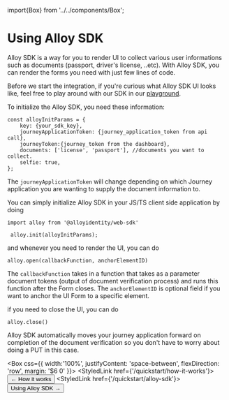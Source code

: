 import{Box} from '../../components/Box';


# Using Alloy SDK

Alloy SDK is a way for you to render UI to collect various user informations such as documents (passport, driver's license, ..etc). With Alloy SDK, you can render the forms you need with just few lines of code.

Before we start the integration, if you're curious what Alloy SDK UI looks like, feel free to play around with our SDK in our [playground](/sdk). 

To initialize the Alloy SDK, you need these information:
```
const alloyInitParams = {
    key: {your_sdk_key},
    journeyApplicationToken: {journey_application_token from api call},
    journeyToken:{journey_token from the dashboard},
    documents: ['license', 'passport'], //documents you want to collect.
    selfie: true,
};

```

The `journeyApplicationToken` will change depending on which Journey application you are wanting to supply the document information to.

You can simply initialize Alloy SDK in your JS/TS client side application by doing 

``` 
import alloy from '@alloyidentity/web-sdk' 

 alloy.init(alloyInitParams);
```

and whenever you need to render the UI, you can do 

```
alloy.open(callbackFunction, anchorElementID)
```

The `callbackFunction` takes in a function that takes as a parameter document tokens (output of document verification process) and runs this function after the Form closes.
The `anchorElementID` is optional field if you want to anchor the UI Form to a specific element.

if you need to close the UI, you can do 

```
alloy.close()
```

Alloy SDK automatically moves your journey application forward on completion of the document verification so you don't have to worry about doing a PUT in this case.

<Box css={{
    width:'100%',
    justifyContent: 'space-between',
    flexDirection: 'row',
    margin: '$6 0'
}}>
<StyledLink href={'/quickstart/how-it-works'}><Button color={ButtonColor.secondary} size={ButtonSize.large}> ← How it works </Button></StyledLink>
<StyledLink href={'/quickstart/alloy-sdk'}><Button size={ButtonSize.large}> Using Alloy SDK → </Button></StyledLink>
</Box>


